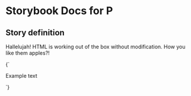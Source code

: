 

# Storybook Docs for P

<Meta title="govtnz-import" />

## Story definition

Hallelujah! HTML is working out of the box without modification.
How you like them apples?!

<Story name="P" height="100px">
  {` <p class="g-body g-body-l">  Example text</p> `}
</Story>

